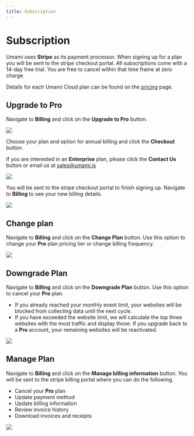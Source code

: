 ```yaml
---
title: Subscription
---
```


# Subscription

Umami uses **Stripe** as its payment processor. When signing up for a plan you will be sent to the stripe checkout portal.
All subscriptions come with a 14-day free trial. You are free to cancel within that time frame at zero charge.

Details for each Umami Cloud plan can be found on the [pricing](https://umami.is/pricing) page.

## Upgrade to Pro

Navigate to **Billing** and click on the **Upgrade to Pro** button.

<img src="/images/cloud/billing-plans.png" />

Choose your plan and option for annual billing and click the **Checkout** button.

If you are interested in an **Enterprise** plan, please click the **Contact Us** button or email us at sales@umami.is

<img src="/images/cloud/billing-form.png" />

You will be sent to the stripe checkout portal to finish signing up. Navigate to **Billing** to see your new billing details.

<img src="/images/cloud/billing-details.png" />

## Change plan

Navigate to **Billing** and click on the **Change Plan** button. Use this option to change your **Pro** plan pricing tier or change billing frequency.

<img src="/images/cloud/billing-change-plan.png" />

## Downgrade Plan

Navigate to **Billing** and click on the **Downgrade Plan** button. Use this option to cancel your **Pro** plan.

- If you already reached your monthly event limit, your websites will be blocked from collecting data until the next cycle.
- If you have exceeded the website limit, we will calculate the top three websites with the most traffic and display those. If you upgrade back to a **Pro** account, your remaining websites will be reactivated.

<img src="/images/cloud/billing-downgrade-plan.png" />

## Manage Plan

Navigate to **Billing** and click on the **Manage billing information** button. You will be sent to the stripe billing portal where you can do the following.

- Cancel your **Pro** plan
- Update payment method
- Update billing information
- Review invoice history
- Download invoices and receipts

<img src="/images/cloud/billing-manage-plan.png" />
